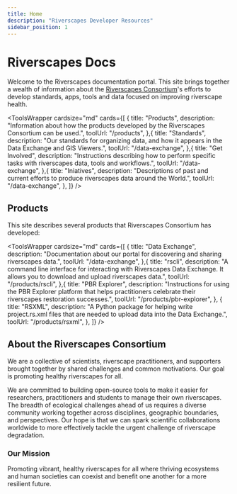 ```yaml
---
title: Home
description: "Riverscapes Developer Resources"
sidebar_position: 1
---
```


# Riverscapes Docs

Welcome to the Riverscapes documentation portal. This site brings together a wealth of information about the [Riverscapes Consortium](https://riverscapes.net)'s efforts to develop standards, apps, tools and data focused on improving riverscape health.



<ToolsWrapper
  cardsize="md"
  cards={[
    {
      title: "Products",
      description:
        "Information about how the products developed by the Riverscapes Consortium can be used.",
      toolUrl: "/products",
    },{
      title: "Standards",
      description:
        "Our standards for organizing data, and how it appears in the Data Exchange and GIS Viewers.",
      toolUrl: "/data-exchange",
    },{
      title: "Get Involved",
      description:
        "Instructions describing how to perform specific tasks with riverscapes data, tools and workflows.",
      toolUrl: "/data-exchange",
    },{
      title: "Iniatives",
      description:
        "Descriptions of past and current efforts to produce riverscapes data around the World.",
      toolUrl: "/data-exchange",
    },
  ]}
/>

## Products

This site describes several products that Riverscapes Consortium has developed:

<ToolsWrapper
  cardsize="md"
  cards={[
    {
      title: "Data Exchange",
      description:
        "Documentation about our portal for discovering and sharing riverscapes data.",
      toolUrl: "/data-exchange",
    },{
      title: "rscli",
      description:
        "A command line interface for interacting with Riverscapes Data Exchange. It allows you to download and upload riverscapes data.",
      toolUrl: "/products/rscli",
    },{
      title: "PBR Explorer",
      description:
        "Instructions for using the PBR Explorer platform that helps practitioners celebrate their riverscapes restoration successes.",
      toolUrl: "/products/pbr-explorer",
    },
    {
      title: "RSXML",
      description:
        "A Python package for helping write project.rs.xml files that are needed to upload data into the Data Exchange.",
      toolUrl: "/products/rsxml",
    },
  ]}
/>


## About the Riverscapes Consortium

We are a collective of scientists, riverscape practitioners, and supporters brought together by shared challenges and common motivations. Our goal is promoting healthy riverscapes for all. 

We are committed to building open-source tools to make it easier for researchers, practitioners and students to manage their own riverscapes. The breadth of ecological challenges ahead of us requires a diverse community working together across disciplines, geographic boundaries, and perspectives. Our hope is that we can spark scientific collaborations worldwide to more effectively tackle the urgent challenge of riverscape degradation.

### Our Mission

Promoting vibrant, healthy riverscapes for all where thriving ecosystems and human societies can coexist and benefit one another for a more resilient future.